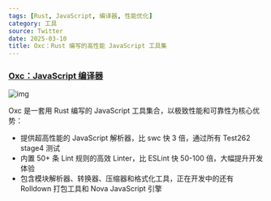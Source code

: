 ```yaml
---
tags: [Rust, JavaScript, 编译器, 性能优化]
category: 工具
source: Twitter
date: 2025-03-10
title: Oxc：Rust 编写的高性能 JavaScript 工具集
---
```


### [Oxc：JavaScript 编译器](https://oxc.rs/)

![img](https://img.mengpeng.tech/i/2025/03/14/67d3be18eca42.webp)

Oxc 是一套用 Rust 编写的 JavaScript 工具集合，以极致性能和可靠性为核心优势：

-   提供超高性能的 JavaScript 解析器，比 swc 快 3 倍，通过所有 Test262 stage4 测试
-   内置 50+ 条 Lint 规则的高效 Linter，比 ESLint 快 50-100 倍，大幅提升开发体验
-   包含模块解析器、转换器、压缩器和格式化工具，正在开发中的还有 Rolldown 打包工具和 Nova JavaScript 引擎

